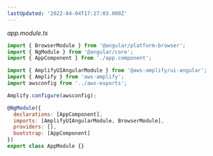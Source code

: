 ```yaml
---
lastUpdated: '2022-04-04T17:27:03.000Z'
---
```

_app.module.ts_

```js
import { BrowserModule } from '@angular/platform-browser';
import { NgModule } from '@angular/core';
import { AppComponent } from './app.component';

import { AmplifyUIAngularModule } from '@aws-amplify/ui-angular';
import { Amplify } from 'aws-amplify';
import awsconfig from '../aws-exports';

Amplify.configure(awsconfig);

@NgModule({
  declarations: [AppComponent],
  imports: [AmplifyUIAngularModule, BrowserModule],
  providers: [],
  bootstrap: [AppComponent]
})
export class AppModule {}
```
